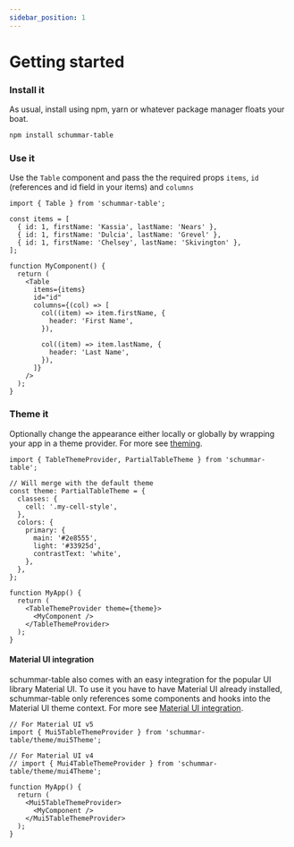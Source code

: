 ```yaml
---
sidebar_position: 1
---
```


# Getting started

### Install it

As usual, install using npm, yarn or whatever package manager floats your boat.

```bash
npm install schummar-table
```

### Use it

Use the `Table` component and pass the the required props `items`, `id` (references and id field in your items) and `columns`

```tsx
import { Table } from 'schummar-table';

const items = [
  { id: 1, firstName: 'Kassia', lastName: 'Nears' },
  { id: 1, firstName: 'Dulcia', lastName: 'Grevel' },
  { id: 1, firstName: 'Chelsey', lastName: 'Skivington' },
];

function MyComponent() {
  return (
    <Table
      items={items}
      id="id"
      columns={(col) => [
        col((item) => item.firstName, {
          header: 'First Name',
        }),

        col((item) => item.lastName, {
          header: 'Last Name',
        }),
      ]}
    />
  );
}
```

### Theme it

Optionally change the appearance either locally or globally by wrapping your app in a theme provider.
For more see [theming](/docs/guide/theming).

```tsx
import { TableThemeProvider, PartialTableTheme } from 'schummar-table';

// Will merge with the default theme
const theme: PartialTableTheme = {
  classes: {
    cell: '.my-cell-style',
  },
  colors: {
    primary: {
      main: '#2e8555',
      light: '#33925d',
      contrastText: 'white',
    },
  },
};

function MyApp() {
  return (
    <TableThemeProvider theme={theme}>
      <MyComponent />
    </TableThemeProvider>
  );
}
```

#### Material UI integration

schummar-table also comes with an easy integration for the popular UI library Material UI.
To use it you have to have Material UI already installed, schummar-table only references some components and hooks into the Material UI theme context.
For more see [Material UI integration](/docs/guide/mui-integration).

```tsx
// For Material UI v5
import { Mui5TableThemeProvider } from 'schummar-table/theme/mui5Theme';

// For Material UI v4
// import { Mui4TableThemeProvider } from 'schummar-table/theme/mui4Theme';

function MyApp() {
  return (
    <Mui5TableThemeProvider>
      <MyComponent />
    </Mui5TableThemeProvider>
  );
}
```
